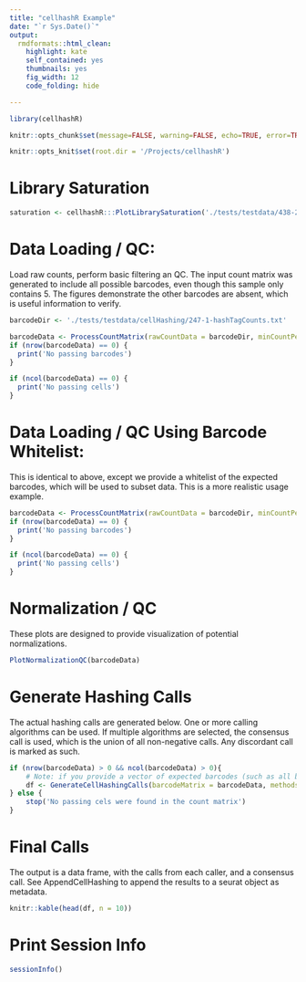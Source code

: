 ```yaml
---
title: "cellhashR Example"
date: "`r Sys.Date()`"
output:
  rmdformats::html_clean:
    highlight: kate
    self_contained: yes
    thumbnails: yes
    fig_width: 12
    code_folding: hide

---
```


```r

library(cellhashR)

knitr::opts_chunk$set(message=FALSE, warning=FALSE, echo=TRUE, error=TRUE)

knitr::opts_knit$set(root.dir = '/Projects/cellhashR')

```

# Library Saturation

```r

saturation <- cellhashR:::PlotLibrarySaturation('./tests/testdata/438-21-GEX')


```


# Data Loading / QC:

Load raw counts, perform basic filtering an QC. The input count matrix was generated to include all possible barcodes, even though this sample only contains 5. The figures demonstrate the other barcodes are absent, which is useful information to verify.

```r

barcodeDir <- './tests/testdata/cellHashing/247-1-hashTagCounts.txt'

barcodeData <- ProcessCountMatrix(rawCountData = barcodeDir, minCountPerCell = 5)
if (nrow(barcodeData) == 0) {
  print('No passing barcodes')
}

if (ncol(barcodeData) == 0) {
  print('No passing cells')
}

```

# Data Loading / QC Using Barcode Whitelist:

This is identical to above, except we provide a whitelist of the expected barcodes, which will be used to subset data. This is a more realistic usage example.


```r

barcodeData <- ProcessCountMatrix(rawCountData = barcodeDir, minCountPerCell = 5, barcodeWhitelist = c('HTO-1', 'HTO-2', 'HTO-3', 'HTO-4', 'HTO-6'))
if (nrow(barcodeData) == 0) {
  print('No passing barcodes')
}

if (ncol(barcodeData) == 0) {
  print('No passing cells')
}


```

# Normalization / QC

These plots are designed to provide visualization of potential normalizations.

```r

PlotNormalizationQC(barcodeData)


```

# Generate Hashing Calls

The actual hashing calls are generated below. One or more calling algorithms can be used. If multiple algorithms are selected, the consensus call is used, which is the union of all non-negative calls. Any discordant call is marked as such.

```r

if (nrow(barcodeData) > 0 && ncol(barcodeData) > 0){
	# Note: if you provide a vector of expected barcodes (such as all barcodes with passing gene expresison data), the plots will include these in the summary. This is useful to evaluate whether cells were dropped due to lack of cell hashing counts, as opposed to uncallable for other reasons.
	df <- GenerateCellHashingCalls(barcodeMatrix = barcodeData, methods = c('multiseq', 'htodemux'))
} else {
	stop('No passing cels were found in the count matrix')
}

```

# Final Calls

The output is a data frame, with the calls from each caller, and a consensus call.  See AppendCellHashing to append the results to a seurat object as metadata.

```r

knitr::kable(head(df, n = 10))

```

# Print Session Info

```r

sessionInfo()

```

